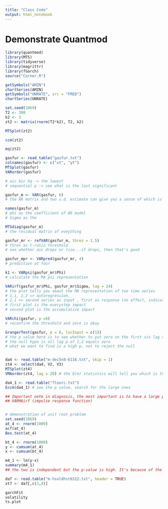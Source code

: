 ```yaml
---
title: "Class Code"
output: html_notebook
---
```


# Demonstrate Quantmod

```r

library(quantmod)
library(MTS)
library(tidyverse)
library(magrittr)
library(fGarch)
source("Corner.R")


```

```r

getSymbols("AMZN")
chartSeries(AMZN)
getSymbols("UNRATE", src = "FRED")
chartSeries(UNRATE)

```

```r

set.seed(1069)
T2 <- 300
k2 <- 3
zt2 <- matrix(rnorm(T2*k2), T2, k2)

MTSplot(zt2)

ccm(zt2)

mq(zt2)

```

```r

gasfur <- read_table("gasfur.txt")
colnames(gasfur) <- c("xt", "yt")
MTSplot(gasfur)
VARorder(gasfur)

# aic bic hq -> the lowest 
# sequential p -> see what is the last significant

gasfur_m <- VAR(gasfur, 6)
# the AR matrix and two s.d. estimate can give you a sense of which is significant

names(gasfur_m)
# phi as the coefficient of AR model
# Sigma as the 

MTSdiag(gasfur_m)
# the residual matrix of eveything

gasfur_mr <- refVAR(gasfur_m, thres = 1.5) 
# thres as t-ratio threshold
# see whether aic drops or rise...if drops, then that's good

gasfur_mpr <- VARpred(gasfur_mr, 4)
# prediction at four 

k1 <- VARpsi(gasfur_mr$Phi)
# calculate the MA psi representation

VARirf(gasfur_mr$Phi, gasfur_mr$Sigma, lag = 24)
# the plot tells you about the MA representation of two time series 
# 1,1, 2,2 => autoregression, 
# 2,1 => second series as input , first as response (no effect, indicating Granger)
# first plot is the everystep impact
# second plot is the accumulative impact

VARchi(gasfur, p =6)
# reconfirm the threshold and zero is okay

GrangerTest(gasfur, p = 6, locInput = c(1))
# the p value here is to see whether to put zero on the first six lag of [1,2] element is plausible
# the null hypo is all lag p of 1,2 equals zero
# what we want to find is a high p, not to reject the null



```


```r

da4 <- read.table("m-dec5n8-6116.txt", skip = 1)
zt4 <- select(da4, V2, V3)
MTSplot(zt4)
VMAorder(zt4, lag = 20) # the Q(m) statistics will tell you which is the right order 

da4_1 <- read.table("flourc.txt")
Eccm(da4_1) # see the p value, search for the large ones

## Important note in diagnosis, the most important is to have a large p value, for you want the residual to be scattered
## VARMAirf (impulse response function)


# demonstration of unit root problem
set.seed(1069)
at_4 <- rnorm(1000)
acf(at_4)
Box.test(at_4)

bt_4 <- rnorm(1000)
y <- cumsum(at_4)
x <- cumsum(bt_4)

m4_1 <- lm(y~x)
summary(m4_1) 
## the two is independent but the p-value is high. It's because of the t-distribution is wrongly selected

```


```r

da7 <- read.table("m-hsoldhst6312.txt", header = TRUE)
zt7 <- da7[,c(3,4)]


```

```r

garchFit
volatility
ts.plot



```



